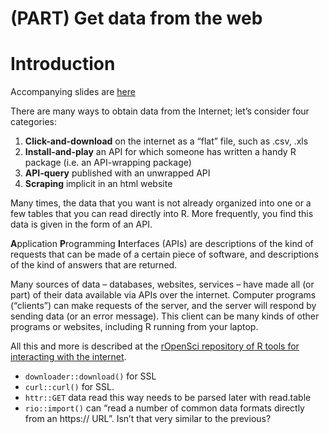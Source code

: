 # (PART) Get data from the web {-} 

# Introduction {-#api-intro} 

Accompanying slides are [here](http://stat545.com/webdata01_slides.html)


There are many ways to obtain data from the Internet; let's consider four categories:

1. **Click-and-download** on the internet as a "flat" file, such as .csv, .xls
2. **Install-and-play** an API for which someone has written a handy R package (i.e. an API-wrapping package)
3. **API-query** published with an unwrapped API
4. **Scraping** implicit in an html website


Many times, the data that you want is not already organized into one or a few tables that you can read directly into R. More frequently, you find this data is given in the form of an API. 

**A**pplication **P**rogramming **I**nterfaces (APIs) are descriptions of the kind of requests that can be made of a certain piece of software, and descriptions of the kind of answers that are returned. 

Many sources of data -- databases, websites, services -- have made all (or part) of their data available via APIs over the internet. Computer programs ("clients") can make requests of the server, and the server will respond by sending data (or an error message). This client can be many kinds of other programs or websites, including R running from your laptop.


All this and more is described at the [rOpenSci repository of R tools for interacting with the internet](https://github.com/ropensci/webservices).

* `downloader::download()` for SSL
* `curl::curl()` for SSL.
* `httr::GET` data read this way needs to be parsed later with read.table
* `rio::import()` can "read a number of common data formats directly from an https:// URL".  Isn't that very similar to the previous?

